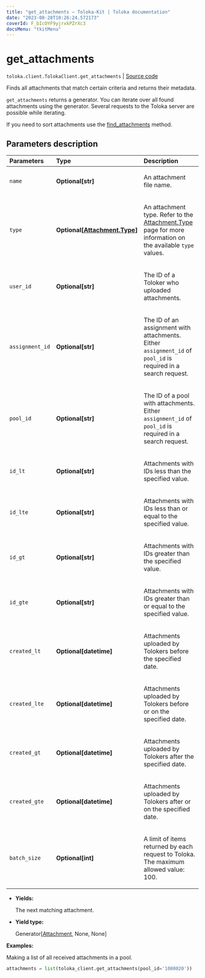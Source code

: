 ```yaml
---
title: "get_attachments — Toloka-Kit | Toloka documentation"
date: "2023-08-28T10:26:24.572173"
coverId: F_bIcOYF9yjrxkPZrXc3
docsMenu: "tkitMenu"
---
```


# get_attachments

`toloka.client.TolokaClient.get_attachments` | [Source code](https://github.com/Toloka/toloka-kit/blob/v1.2.1/src/client/__init__.py#L930)

Finds all attachments that match certain criteria and returns their metadata.

`get_attachments` returns a generator. You can iterate over all found attachments using the generator. Several requests to the Toloka server are possible while iterating.

If you need to sort attachments use the [find_attachments](/docs/toloka-kit/reference/toloka.client.TolokaClient.find_attachments) method.

## Parameters description

| Parameters | Type | Description |
| :----------| :----| :-----------|
`name`|**Optional\[str\]**|<p>An attachment file name.</p>
`type`|**Optional\[[Attachment.Type](/docs/toloka-kit/reference/toloka.client.attachment.Attachment.Type)\]**|<p>An attachment type. Refer to the [Attachment.Type](/docs/toloka-kit/reference/toloka.client.attachment.Attachment.Type) page for more information on the available `type` values.</p>
`user_id`|**Optional\[str\]**|<p>The ID of a Toloker who uploaded attachments.</p>
`assignment_id`|**Optional\[str\]**|<p>The ID of an assignment with attachments. Either `assignment_id` of `pool_id` is required in a search request.</p>
`pool_id`|**Optional\[str\]**|<p>The ID of a pool with attachments. Either `assignment_id` of `pool_id` is required in a search request.</p>
`id_lt`|**Optional\[str\]**|<p>Attachments with IDs less than the specified value.</p>
`id_lte`|**Optional\[str\]**|<p>Attachments with IDs less than or equal to the specified value.</p>
`id_gt`|**Optional\[str\]**|<p>Attachments with IDs greater than the specified value.</p>
`id_gte`|**Optional\[str\]**|<p>Attachments with IDs greater than or equal to the specified value.</p>
`created_lt`|**Optional\[datetime\]**|<p>Attachments uploaded by Tolokers before the specified date.</p>
`created_lte`|**Optional\[datetime\]**|<p>Attachments uploaded by Tolokers before or on the specified date.</p>
`created_gt`|**Optional\[datetime\]**|<p>Attachments uploaded by Tolokers after the specified date.</p>
`created_gte`|**Optional\[datetime\]**|<p>Attachments uploaded by Tolokers after or on the specified date.</p>
`batch_size`|**Optional\[int\]**|<p>A limit of items returned by each request to Toloka. The maximum allowed value: 100.</p>

* **Yields:**

  The next matching attachment.

* **Yield type:**

  Generator\[[Attachment](/docs/toloka-kit/reference/toloka.client.attachment.Attachment), None, None\]

**Examples:**

Making a list of all received attachments in a pool.

```python
attachments = list(toloka_client.get_attachments(pool_id='1080020'))
```